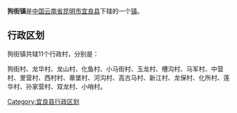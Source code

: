 {{中国乡级行政区
| 行政区全称 = 狗街镇
| 景观照片文件名 =
| 景观照片描述 =
| 汉语拼音 =
| 通用拼音 =
| 注音符號 =
| 其它标音类型1 =
| 其它标音1 =
| 其它标音类型2 =
| 其它标音2 =
| 其它语言类型1 =
| 其它语言地名1 =
| 其它语言类型2 =
| 其它语言地名2 =
| 上级行政区 = [[云南省|云南省]][[昆明市|昆明市]][[宜良县|宜良县]]
| 行政区类别 = [[镇|镇]]
| 行政区划代码 =530125104
| 地理坐标 =
| 总面积 =202[[平方千米|平方千米]]
| 户籍人口 =
| 户籍人口年份 =
| 常住人口 =6.23万
| 常住人口年份 =
| 人口密度 =
| 行政区划 =
| 官方网站 =
| 政府驻地 =狗街
| 邮政编码 =
| 毗邻行政区 =
| 位置图文件名 =
| 位置图描述 =
}}
'''狗街镇'''是[[中华人民共和国|中国]][[云南省|云南省]][[昆明市|昆明市]][[宜良县|宜良县]]下辖的一个[[镇|镇]]。

== 行政区划 ==

狗街镇共辖11个行政村，分别是：

狗街村、龙华村、龙山村、化鱼村、小马街村、玉龙村、槽沟村、马军村、中营村、里营村、西村村、章堡村、河沟村、高古马村、新江村、龙保村、化所村、莲华村、孙家营村、双龙村、小哨村。

{{宜良县行政区划}}

[[Category:宜良县行政区划|Category:宜良县行政区划]]


{{云南行政区划小作品}}
